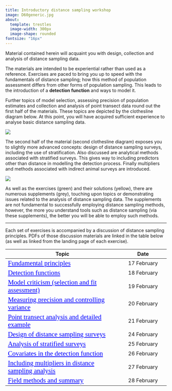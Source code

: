 ```yaml
---
title: Introductory distance sampling workshop
image: D60generic.jpg
about: 
  template: trestles
  image-width: 300px
  image-shape: rounded
fontsize: "16px"
---
```



<style>

a:link {
  color: blue;
  font-family: verdana;
  font-size: 130%;
}
a:visited {
  color: red;
  font-family: verdana;
  font-size: 100%;
}

</style>

Material contained herein will acquaint you with design, collection and analysis of distance sampling data.

The materials are intended to be experiential rather than used as a reference. Exercises are paced to bring you up to speed with the fundamentals of distance sampling; how this method of population assessment differs from other forms of population sampling. This leads to the introduction of a **detection function** and ways to model it.

Further topics of model selection, assessing precision of population estimates and collection and analysis of point transect data round out the first half of the materials. These topics are depicted by the clothesline diagram below. At this point, you will have acquired sufficient experience to analyse basic distance sampling data.

::: column-body-outset
![](ericline1.svg)
:::

The second half of the material (second clothesline diagram) exposes you to slightly more advanced concepts: design of distance sampling surveys, including the use of stratification. Also discussed are analytical methods associated with stratified surveys. This gives way to including predictors other than distance in modelling the detection process. Finally multipliers and methods associated with indirect animal surveys are introduced.

::: column-body-outset
![](wkshp-part2.svg)
:::

As well as the exercises (green) and their solutions (yellow), there are numerous supplements (grey), touching upon topics or demonstrating issues related to the analysis of distance sampling data. The supplements are not fundamental to successfully employing distance sampling methods, however, the more you understand tools such as distance sampling (via these supplements), the better you will be able to employ such methods.

------------------------------------------------------------------------

Each set of exercises is accompanied by a discussion of distance sampling principles. PDFs of those discussion materials are linked in the table below (as well as linked from the landing page of each exercise).

| Topic                                                                              |    Date    |
|---------------------------------------------------|:-------------------:|
| [Fundamental principles](/lectures/BlockA-22.pdf)                              | 17 February |
| [Detection functions](/lectures/BlockB-22.pdf)                                 | 18 February |
| [Model criticism (selection and fit assessment)](/lectures/BlockC-22.pdf)      | 19 February |
| [Measuring precision and controlling variance](/lectures/BlockD-22.pdf)        | 20 February |
| [Point transect analysis and detailed example](/lectures/BlockE-22.pdf)        | 21 February |
| [Design of distance sampling surveys](/lectures/BlockF-22.pdf)                 | 24 February |
| [Analysis of stratified surveys](/lectures/BlockG-22.pdf)                      | 25 February |
| [Covariates in the detection function](/lectures/BlockH-22.pdf)                | 26 February |
| [Including multipliers in distance sampling analysis](/lectures/BlockI-22.pdf) | 27 February |
| [Field methods and summary](/lectures/BlockJ-22.pdf)                           | 28 February |
